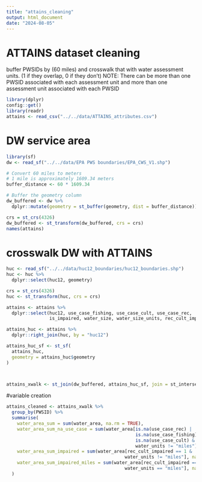 ```yaml
---
title: "attains_cleaning"
output: html_document
date: "2024-08-05"
---
```


# ATTAINS dataset cleaning
buffer PWSIDs by (60 miles) and crosswalk that with water assessment units. (1 if they overlap, 0 if they don't)  NOTE: There can be more than one PWSID associated with each assessment unit and more than one assessment unit associated with each PWSID
```r
library(dplyr)
config::get()
library(readr)
attains <- read_csv("../../data/ATTAINS_attributes.csv")


```

# DW service area
```r
library(sf)
dw <- read_sf("../../data/EPA PWS boundaries/EPA_CWS_V1.shp")

# Convert 60 miles to meters
# 1 mile is approximately 1609.34 meters
buffer_distance <- 60 * 1609.34

# Buffer the geometry column 
dw_buffered <- dw %>%
  dplyr::mutate(geometry = st_buffer(geometry, dist = buffer_distance))

crs = st_crs(4326)
dw_buffered <- st_transform(dw_buffered, crs = crs)
names(attains)
```

# crosswalk DW with ATTAINS
```r
huc <- read_sf("../../data/huc12_boundaries/huc12_boundaries.shp")
huc <- huc %>%
  dplyr::select(huc12, geometry)

crs = st_crs(4326)
huc <- st_transform(huc, crs = crs)

attains <- attains %>%
  dplyr::select(huc12, use_case_fishing, use_case_cult, use_case_rec, 
                is_impaired, water_size, water_size_units, rec_cult_impaired)

attains_huc <- attains %>%
  dplyr::right_join(huc, by = "huc12")

attains_huc_sf <- st_sf(
  attains_huc,
  geometry = attains_huc$geometry
)



attains_xwalk <- st_join(dw_buffered, attains_huc_sf, join = st_intersects,largest = TRUE)
```

#variable creation
```r
attains_cleaned <- attains_xwalk %>%
  group_by(PWSID) %>%
  summarise(
    water_area_sum = sum(water_area, na.rm = TRUE),
    water_area_sum_na_use_case = sum(water_area[is.na(use_case_rec) | 
                                                is.na(use_case_fishing) | 
                                                is.na(use_case_cult) & 
                                                water_units != "miles"], na.rm = TRUE),
    water_area_sum_impaired = sum(water_area[rec_cult_impaired == 1 & 
                                            water_units != "miles"], na.rm = TRUE),
    water_area_sum_impaired_miles = sum(water_area[rec_cult_impaired == 1 & 
                                            water_units == "miles"], na.rm = TRUE)
  )

```
